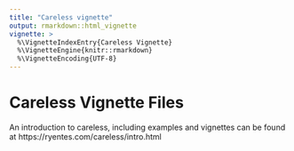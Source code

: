```yaml
---
title: "Careless vignette"
output: rmarkdown::html_vignette
vignette: >
  %\VignetteIndexEntry{Careless Vignette}
  %\VignetteEngine{knitr::rmarkdown}
  %\VignetteEncoding{UTF-8}
---
```


Careless Vignette Files
=======================

An introduction to careless, including examples and vignettes can be found at https://ryentes.com/careless/intro.html
